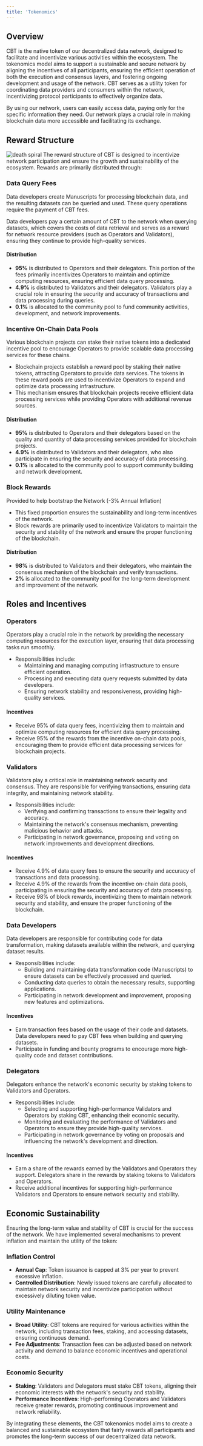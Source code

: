 ```yaml
---
title: 'Tokenomics'
---
```

## **Overview**

CBT is the native token of our decentralized data network, designed to facilitate and incentivize various activities within the ecosystem. The tokenomics model aims to support a sustainable and secure network by aligning the incentives of all participants, ensuring the efficient operation of both the execution and consensus layers, and fostering ongoing development and usage of the network. CBT serves as a utility token for coordinating data providers and consumers within the network, incentivizing protocol participants to effectively organize data.

By using our network, users can easily access data, paying only for the specific information they need. Our network plays a crucial role in making blockchain data more accessible and facilitating its exchange.

## **Reward Structure**
![death spiral](../images/tokenomic.png)
The reward structure of CBT is designed to incentivize network participation and ensure the growth and sustainability of the ecosystem. Rewards are primarily distributed through:

### **Data Query Fees**
Data developers create Manuscripts for processing blockchain data, and the resulting datasets can be queried and used. These query operations require the payment of CBT fees.

Data developers pay a certain amount of CBT to the network when querying datasets, which covers the costs of data retrieval and serves as a reward for network resource providers (such as Operators and Validators), ensuring they continue to provide high-quality services.

#### **Distribution**

- **95%** is distributed to Operators and their delegators. This portion of the fees primarily incentivizes Operators to maintain and optimize computing resources, ensuring efficient data query processing.
- **4.9%** is distributed to Validators and their delegators. Validators play a crucial role in ensuring the security and accuracy of transactions and data processing during queries.
- **0.1%** is allocated to the community pool to fund community activities, development, and network improvements.

### **Incentive On-Chain Data Pools**
Various blockchain projects can stake their native tokens into a dedicated incentive pool to encourage Operators to provide scalable data processing services for these chains.

- Blockchain projects establish a reward pool by staking their native tokens, attracting Operators to provide data services. The tokens in these reward pools are used to incentivize Operators to expand and optimize data processing infrastructure.
- This mechanism ensures that blockchain projects receive efficient data processing services while providing Operators with additional revenue sources.

#### **Distribution**

- **95%** is distributed to Operators and their delegators based on the quality and quantity of data processing services provided for blockchain projects.
- **4.9%** is distributed to Validators and their delegators, who also participate in ensuring the security and accuracy of data processing.
- **0.1%** is allocated to the community pool to support community building and network development.

### **Block Rewards**
Provided to help bootstrap the Network (-3% Annual Inflation)

- This fixed proportion ensures the sustainability and long-term incentives of the network.
- Block rewards are primarily used to incentivize Validators to maintain the security and stability of the network and ensure the proper functioning of the blockchain.

#### **Distribution**

- **98%** is distributed to Validators and their delegators, who maintain the consensus mechanism of the blockchain and verify transactions.
- **2%** is allocated to the community pool for the long-term development and improvement of the network.

## **Roles and Incentives**

### **Operators**
Operators play a crucial role in the network by providing the necessary computing resources for the execution layer, ensuring that data processing tasks run smoothly.

- Responsibilities include:
    - Maintaining and managing computing infrastructure to ensure efficient operation.
    - Processing and executing data query requests submitted by data developers.
    - Ensuring network stability and responsiveness, providing high-quality services.

#### **Incentives**

- Receive 95% of data query fees, incentivizing them to maintain and optimize computing resources for efficient data query processing.
- Receive 95% of the rewards from the incentive on-chain data pools, encouraging them to provide efficient data processing services for blockchain projects.

### **Validators**
Validators play a critical role in maintaining network security and consensus. They are responsible for verifying transactions, ensuring data integrity, and maintaining network stability.

- Responsibilities include:
    - Verifying and confirming transactions to ensure their legality and accuracy.
    - Maintaining the network's consensus mechanism, preventing malicious behavior and attacks.
    - Participating in network governance, proposing and voting on network improvements and development directions.

#### **Incentives**

- Receive 4.9% of data query fees to ensure the security and accuracy of transactions and data processing.
- Receive 4.9% of the rewards from the incentive on-chain data pools, participating in ensuring the security and accuracy of data processing.
- Receive 98% of block rewards, incentivizing them to maintain network security and stability, and ensure the proper functioning of the blockchain.

### **Data Developers**
Data developers are responsible for contributing code for data transformation, making datasets available within the network, and querying dataset results.

- Responsibilities include:
    - Building and maintaining data transformation code (Manuscripts) to ensure datasets can be effectively processed and queried.
    - Conducting data queries to obtain the necessary results, supporting applications.
    - Participating in network development and improvement, proposing new features and optimizations.

#### **Incentives**

- Earn transaction fees based on the usage of their code and datasets. Data developers need to pay CBT fees when building and querying datasets.
- Participate in funding and bounty programs to encourage more high-quality code and dataset contributions.

### **Delegators**
Delegators enhance the network's economic security by staking tokens to Validators and Operators.

- Responsibilities include:
    - Selecting and supporting high-performance Validators and Operators by staking CBT, enhancing their economic security.
    - Monitoring and evaluating the performance of Validators and Operators to ensure they provide high-quality services.
    - Participating in network governance by voting on proposals and influencing the network's development and direction.

#### **Incentives**

- Earn a share of the rewards earned by the Validators and Operators they support. Delegators share in the rewards by staking tokens to Validators and Operators.
- Receive additional incentives for supporting high-performance Validators and Operators to ensure network security and stability.

## **Economic Sustainability**

Ensuring the long-term value and stability of CBT is crucial for the success of the network. We have implemented several mechanisms to prevent inflation and maintain the utility of the token:

### **Inflation Control**

- **Annual Cap**: Token issuance is capped at 3% per year to prevent excessive inflation.
- **Controlled Distribution**: Newly issued tokens are carefully allocated to maintain network security and incentivize participation without excessively diluting token value.

### **Utility Maintenance**

- **Broad Utility**: CBT tokens are required for various activities within the network, including transaction fees, staking, and accessing datasets, ensuring continuous demand.
- **Fee Adjustments**: Transaction fees can be adjusted based on network activity and demand to balance economic incentives and operational costs.

### **Economic Security**

- **Staking**: Validators and Delegators must stake CBT tokens, aligning their economic interests with the network's security and stability.
- **Performance Incentives**: High-performing Operators and Validators receive greater rewards, promoting continuous improvement and network reliability.

By integrating these elements, the CBT tokenomics model aims to create a balanced and sustainable ecosystem that fairly rewards all participants and promotes the long-term success of our decentralized data network.